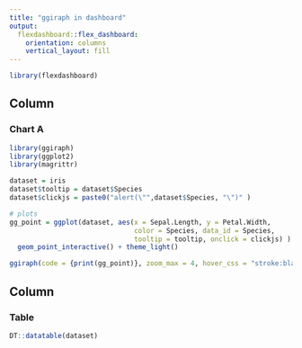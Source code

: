 ```yaml
---
title: "ggiraph in dashboard"
output: 
  flexdashboard::flex_dashboard:
    orientation: columns
    vertical_layout: fill
---
```


```r
library(flexdashboard)
```

Column {data-width=650}
-----------------------------------------------------------------------

### Chart A

```r
library(ggiraph)
library(ggplot2)
library(magrittr)

dataset = iris
dataset$tooltip = dataset$Species
dataset$clickjs = paste0("alert(\"",dataset$Species, "\")" )

# plots
gg_point = ggplot(dataset, aes(x = Sepal.Length, y = Petal.Width,
                               color = Species, data_id = Species, 
                               tooltip = tooltip, onclick = clickjs) ) +
  geom_point_interactive() + theme_light()

ggiraph(code = {print(gg_point)}, zoom_max = 4, hover_css = "stroke:black;fill:orange;") 
```

Column {data-width=350}
-----------------------------------------------------------------------

### Table

```r
DT::datatable(dataset)
```

